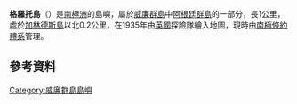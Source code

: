 {{coord|65|14|S|64|15|W|source:GNIS|display=title}}

'''格羅托島'''（{{lang-en|Grotto Island}}）是[[南極洲|南極洲]]的島嶼，屬於[[威廉群島|威廉群島]]中[[阿根廷群島|阿根廷群島]]的一部分，長1公里，處於[[加林德斯島|加林德斯島]]以北0.2公里，在1935年由[[英國|英國]]探險隊繪入地圖，現時由[[南極條約體系|南極條約體系]]管理。

==參考資料==
{{cite gnis | type = antarid | id = 6083| name = Grotto Island | accessdate = 2012-05-09}}
{{usgs-gazetteer|id=6083}}

{{DEFAULTSORT:Grotto Island}}
[[Category:威廉群島島嶼|Category:威廉群島島嶼]]


{{WilhelmArchipelago-geo-stub}}